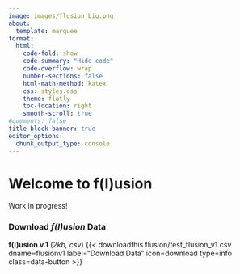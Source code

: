 ```yaml
---
image: images/flusion_big.png
about:
  template: marquee
format:
  html:
    code-fold: show
    code-summary: "Hide code"
    code-overflow: wrap
    number-sections: false
    html-math-method: katex
    css: styles.css
    theme: flatly
    toc-location: right
    smooth-scroll: true
#comments: false
title-block-banner: true
editor_options: 
  chunk_output_type: console
---
```


<div>

# Welcome to f(l)usion
 
Work in progress!

### Download *f(l)usion* Data
**f(l)usion v.1** (*2kb, csv*)       {{< downloadthis flusion/test_flusion_v1.csv dname=flusionv1 label="Download Data" icon=download type=info class=data-button >}}

<div>
